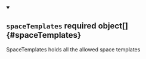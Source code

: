 


<details className="config-field" data-expandable="true" open>
<summary>

## `spaceTemplates` <span className="config-field-required" data-required="false">required</span> <span className="config-field-type">object[]</span> <span className="config-field-default"></span> <span className="config-field-enum"></span> {#spaceTemplates}

SpaceTemplates holds all the allowed space templates

</summary>

<PartialSpaceTemplatesreference />


</details>
